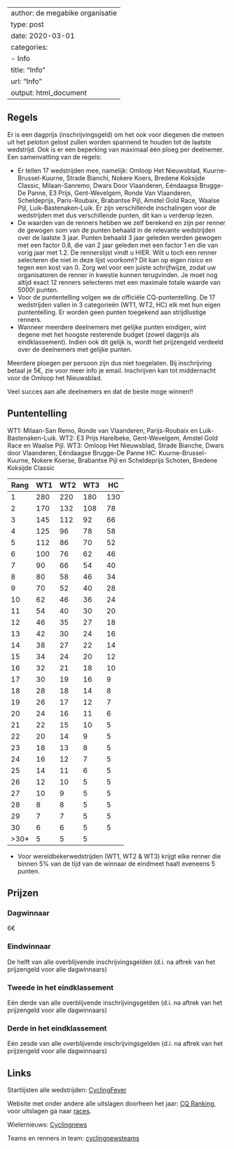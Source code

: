 
---
author: de megabike organisatie
type: post
date: 2020-03-01
categories:
  - Info
title: "Info"
url: "Info"
output: html_document
---

## Regels

Er is een dagprijs (inschrijvingsgeld) om het ook voor diegenen die meteen uit het peloton gelost zullen worden spannend te houden tot de laatste wedstrijd. Ook is er een beperking van maximaal één ploeg per deelnemer. Een samenvatting van de regels:

 - Er tellen 17 wedstrijden mee, namelijk: Omloop Het Nieuwsblad, Kuurne-Brussel-Kuurne, Strade Bianchi, Nokere Koers, Bredene Koksijde Classic, Milaan-Sanremo, Dwars Door Vlaanderen, Eéndaagse Brugge-De Panne, E3 Prijs, Gent-Wevelgem, Ronde Van Vlaanderen, Scheldeprijs, Paris-Roubaix, Brabantse Pijl, Amstel Gold Race, Waalse Pijl, Luik-Bastenaken-Luik. Er zijn verschillende inschalingen voor de wedstrijden met dus verschillende punten, dit kan u verderop lezen.
 - De waarden van de renners hebben we zelf berekend en zijn per renner de gewogen som van de punten behaald in de relevante wedstrijden over de laatste 3 jaar. Punten behaald 3 jaar geleden werden gewogen met een factor 0.8, die van 2 jaar geleden met een factor 1 en die van vorig jaar met 1.2. De rennerslijst vindt u HIER. Wilt u toch een renner selecteren die niet in deze lijst voorkomt? Dit kan op eigen risico en tegen een kost van 0. Zorg wel voor een juiste schrijfwijze, zodat uw organisatoren de renner in kwestie kunnen terugvinden. Je moet nog altijd exact 12 renners selecteren met een maximale totale waarde van 5000! punten.
 - Voor de puntentelling volgen we de officiële CQ-puntentelling. De 17 wedstrijden vallen in 3 categorieën (WT1, WT2, HC) elk met hun eigen puntentelling. Er worden geen punten toegekend aan strijdlustige renners.
 - Wanneer meerdere deelnemers met gelijke punten eindigen, wint degene met het hoogste resterende budget (zowel dagprijs als eindklassement). Indien ook dit gelijk is, wordt het prijzengeld verdeeld over de deelnemers met gelijke punten.

Meerdere ploegen per persoon zijn dus niet toegelaten. Bij inschrijving betaal je 5€, zie voor meer info je email. Inschrijven kan tot middernacht voor de Omloop het Nieuwsblad.

Veel succes aan alle deelnemers en dat de beste moge winnen!!

## Puntentelling
WT1: Milaan-San Remo, Ronde van Vlaanderen, Parijs-Roubaix en Luik-Bastenaken-Luik.
WT2: E3 Prijs Harelbeke, Gent-Wevelgem, Amstel Gold Race en Waalse Pijl.
WT3: Omloop Het Nieuwsblad, Strade Bianche, Dwars door Vlaanderen, Eéndaagse Brugge-De Panne
HC: Kuurne-Brussel-Kuurne, Nokere Koerse, Brabantse Pijl en Scheldeprijs Schoten, Bredene Koksijde Classic

| Rang | WT1 | WT2 | WT3 | HC  |
|------|-----|-----|-----|-----|
| 1    | 280 | 220 | 180 | 130 |
| 2    | 170 | 132 | 108 | 78  |
| 3    | 145 | 112 | 92  | 66  |
| 4    | 125 | 96  | 78  | 58  |
| 5    | 112 | 86  | 70  | 52  |
| 6    | 100 | 76  | 62  | 46  |
| 7    | 90  | 66  | 54  | 40  |
| 8    | 80  | 58  | 46  | 34  |
| 9    | 70  | 52  | 40  | 28  |
| 10   | 62  | 46  | 36  | 24  |
| 11   | 54  | 40  | 30  | 20  |
| 12   | 46  | 35  | 27  | 18  |
| 13   | 42  | 30  | 24  | 16  |
| 14   | 38  | 27  | 22  | 14  |
| 15   | 34  | 24  | 20  | 12  |
| 16   | 32  | 21  | 18  | 10  |
| 17   | 30  | 19  | 16  | 9   |
| 18   | 28  | 18  | 14  | 8   |
| 19   | 26  | 17  | 12  | 7   |
| 20   | 24  | 16  | 11  | 6   |
| 21   | 22  | 15  | 10  | 5   |
| 22   | 20  | 14  | 9   | 5   |
| 23   | 18  | 13  | 8   | 5   |
| 24   | 16  | 12  | 7   | 5   |
| 25   | 14  | 11  | 6   | 5   |
| 26   | 12  | 10  | 5   | 5   |
| 27   | 10  | 9   | 5   | 5   |
| 28   | 8   | 8   | 5   | 5   |
| 29   | 7   | 7   | 5   | 5   |
| 30   | 6   | 6   | 5   | 5   |
| >30* | 5   | 5   |  5  |     |

* Voor wereldbekerwedstrijden (WT1, WT2 & WT3) krijgt elke renner die binnen 5% van de tijd van de winnaar de eindmeet haalt eveneens 5 punten.

## Prijzen
### Dagwinnaar

6€

### Eindwinnaar

De helft van alle overblijvende inschrijvingsgelden (d.i. na aftrek van het prijzengeld voor alle dagwinnaars)

### Tweede in het eindklassement

Eén derde van alle overblijvende inschrijvingsgelden (d.i. na aftrek van het prijzengeld voor alle dagwinnaars)

### Derde in het eindklassement

Eén zesde van alle overblijvende inschrijvingsgelden (d.i. na aftrek van het prijzengeld voor alle dagwinnaars)

## Links
Startlijsten alle wedstrijden:  [CyclingFever](http://www.cyclingfever.com/startlist.html)

Website met onder andere alle uitslagen doorheen het jaar:  [CQ Ranking](http://www.cqranking.com/men/asp/gen/start.asp), voor uitslagen ga naar  [races](http://www.cqranking.com/men/asp/gen/searchRaces.asp).

Wielernieuws: [Cyclingnews](http://www.cyclingnews.com/)

Teams en renners in team:  [cyclingnewsteams](http://www.cyclingnews.com/teams/)
